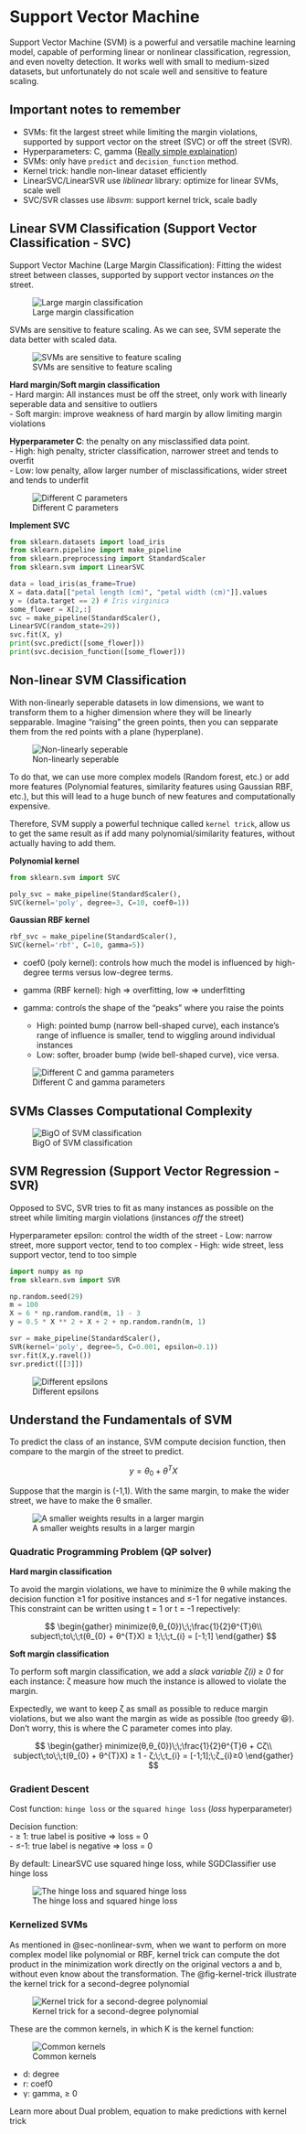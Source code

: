 # Support Vector Machine {#sec-svm}



Support Vector Machine (SVM) is a powerful and versatile machine learning model, capable of performing linear or nonlinear classification, regression, and even novelty detection. It works well with small to medium-sized datasets, but unfortunately do not scale well and sensitive to feature scaling.

::: {.callout-note collapse="true"}
## Important notes to remember
- SVMs: fit the largest street while limiting the margin violations, supported by support vector on the street (SVC) or off the street (SVR).\
- Hyperparameters: C, gamma ([Really simple explaination](https://www.quora.com/What-are-C-and-gamma-with-regards-to-a-support-vector-machine))\
- SVMs: only have `predict` and `decision_function` method.\
- Kernel trick: handle non-linear dataset efficiently\
- LinearSVC/LinearSVR use *liblinear* library: optimize for linear SVMs, scale well
- SVC/SVR classes use *libsvm*: support kernel trick, scale badly
:::



## Linear SVM Classification (Support Vector Classification - SVC)

Support Vector Machine (Large Margin Classification): Fitting the widest street between classes, supported by support vector instances *on* the street. 

![Large margin classification](images/svm.png){#fig-svm}

SVMs are sensitive to feature scaling. As we can see, SVM seperate the data better with scaled data.

![SVMs are sensitive to feature scaling](images/svm-scaling.png){#fig-feature-scaling}

**Hard margin/Soft margin classification**\
- Hard margin: All instances must be off the street, only work with linearly seperable data and sensitive to outliers\
- Soft margin: improve weakness of hard margin by allow limiting margin violations

::: {.callout-note}
**Hyperparameter C**: the penalty on any misclassified data point.\
    - High: high penalty, stricter classification, narrower street and tends to overfit\
    - Low: low penalty, allow larger number of misclassifications, wider street and tends to underfit
:::

![Different C parameters](images/parameter-c.png){#fig-parameter-c}

**Implement SVC**

```python
from sklearn.datasets import load_iris
from sklearn.pipeline import make_pipeline
from sklearn.preprocessing import StandardScaler
from sklearn.svm import LinearSVC

data = load_iris(as_frame=True)
X = data.data[["petal length (cm)", "petal width (cm)"]].values
y = (data.target == 2) # Iris virginica
some_flower = X[2,:]
svc = make_pipeline(StandardScaler(),
LinearSVC(random_state=29))
svc.fit(X, y)
print(svc.predict([some_flower]))
print(svc.decision_function([some_flower]))
```


## Non-linear SVM Classification {#sec-nonlinear-svm}

With non-linearly seperable datasets in low dimensions, we want to transform them to a higher dimension where they will be linearly sepparable. Imagine "raising" the green points, then you can sepparate them from the red points with a plane (hyperplane).

![Non-linearly seperable](images/nonlinearly-seperable.png){#fig-nonlinearly-seperable}

To do that, we can use more complex models (Random forest, etc.) or add more features (Polynomial features, similarity features using Gaussian RBF, etc.), but this will lead to a huge bunch of new features and computationally expensive.

Therefore, SVM supply a powerful technique called `kernel trick`, allow us to get the same result as if add many polynomial/similarity features, without actually having to add them.

**Polynomial kernel**

```python
from sklearn.svm import SVC

poly_svc = make_pipeline(StandardScaler(),
SVC(kernel='poly', degree=3, C=10, coef0=1))
```

**Gaussian RBF kernel**

```python
rbf_svc = make_pipeline(StandardScaler(),
SVC(kernel='rbf', C=10, gamma=5))
```

::: {.callout-note}
- coef0 (poly kernel): controls how much the model is influenced by high-degree terms versus low-degree terms.\
- gamma (RBF kernel): high => overfitting, low => underfitting\

- gamma: controls the shape of the "peaks" where you raise the points
    - High: pointed bump (narrow bell-shaped curve), each instance’s range of influence is smaller, tend to wiggling around individual instances
    - Low: softer, broader bump (wide bell-shaped curve), vice versa.
:::

![Different C and gamma parameters](images/c-gamma.png){#fig-c-gamma}

## SVMs Classes Computational Complexity

![BigO of SVM classification](images/svm-bigO.png){#fig-svm-bigO}


## SVM Regression (Support Vector Regression - SVR)

Opposed to SVC, SVR tries to fit as many instances as possible on the street while limiting margin violations (instances *off* the street)

Hyperparameter epsilon: control the width of the street
    - Low: narrow street, more support vector, tend to too complex
    - High: wide street, less support vector, tend to too simple

```python
import numpy as np
from sklearn.svm import SVR

np.random.seed(29)
m = 100
X = 6 * np.random.rand(m, 1) - 3
y = 0.5 * X ** 2 + X + 2 + np.random.randn(m, 1)

svr = make_pipeline(StandardScaler(),
SVR(kernel='poly', degree=5, C=0.001, epsilon=0.1))
svr.fit(X,y.ravel())
svr.predict([[3]])
```

![Different epsilons](images/different-epsilon.png){#fig-different-epsilon}


## Understand the Fundamentals of SVM


To predict the class of an instance, SVM compute decision function, then compare to the margin of the street to predict.

$$y = θ_{0} + θ^{Τ}X$$

Suppose that the margin is (-1,1). With the same margin, to make the wider street, we have to make the θ smaller. 

![A smaller weights results in a larger margin](images/small-weights.png){#fig-small-weigths}


### Quadratic Programming Problem (QP solver)

**Hard margin classification**

To avoid the margin violations, we have to minimize the θ while making the decision function ≥1 for positive instances and ≤-1 for negative instances. This constraint can be written using t = 1 or t = -1 repectively:

$$
\begin{gather}
minimize(θ,θ_{0})\;\;\frac{1}{2}θ^{Τ}θ\\
subject\;to\;\;t(θ_{0} + θ^{Τ}X) ≥ 1;\;\;t_{i} = [-1;1]
\end{gather}
$$

**Soft margin classification**

To perform soft margin classification, we add a *slack variable ζ(i) ≥ 0* for each instance: ζ measure how much the instance is allowed to violate the margin.

Expectedly, we want to keep ζ as small as possible to reduce margin violations, but we also want the margin as wide as possible (too greedy 😆). Don't worry, this is where the C parameter comes into play.

$$
\begin{gather}
minimize(θ,θ_{0})\;\;\frac{1}{2}θ^{Τ}θ + Cζ\\
subject\;to\;\;t(θ_{0} + θ^{Τ}X) ≥ 1 - ζ;\;\;t_{i} = [-1;1];\;ζ_{i}≥0
\end{gather}
$$


### Gradient Descent

Cost function: `hinge loss` or the `squared hinge loss` (*loss* hyperparameter)

Decision function:\
    - ≥ 1: true label is positive => loss = 0\
    - ≤-1: true label is negative => loss = 0

By default: LinearSVC use squared hinge loss, while SGDClassifier use hinge loss

![The hinge loss and squared hinge loss](images/hinge-loss.png){#fig-hinge-loss}


### Kernelized SVMs

As mentioned in @sec-nonlinear-svm, when we want to perform on more complex model like polynomial or RBF, kernel trick can compute the dot product in the minimization work directly on the original vectors a and b, without even know about the transformation. The @fig-kernel-trick illustrate the kernel trick for a second-degree polynomial 

![Kernel trick for a second-degree polynomial](images/kernel-trick.png){#fig-kernel-trick}

These are the common kernels, in which K is the kernel function:

![Common kernels](images/common-kernels.png){#fig-common-kernels}

- d: degree
- r: coef0
- γ: gamma, ≥ 0


::: {.callout-important}
Learn more about Dual problem, equation to make predictions with kernel trick
:::


